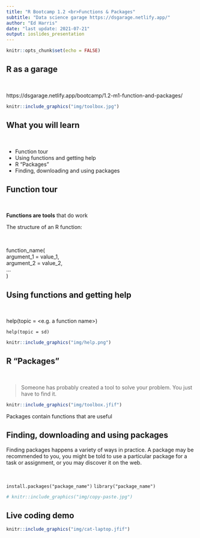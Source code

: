 ```yaml
---
title: "R Bootcamp 1.2 <br>Functions & Packages"
subtitle: "Data science garage https://dsgarage.netlify.app/"
author: "Ed Harris"
date: "last update: 2021-07-21"
output: ioslides_presentation
---
```


```r
knitr::opts_chunk$set(echo = FALSE)
```

## R as a garage

&nbsp;

https://dsgarage.netlify.app/bootcamp/1.2-m1-function-and-packages/

```r
knitr::include_graphics("img/toolbox.jpg")
```


## What you will learn

&nbsp;

- Function tour
- Using functions and getting help
- R "Packages"
- Finding, downloading and using packages


## Function tour

&nbsp;

**Functions are tools** that do work

The structure of an R function:

&nbsp;

function_name(<br>
argument_1 = value_1,<br>
argument_2 = value_2,<br>
...<br>
)

##  Using functions and getting help

&nbsp;

help(topic = <e.g. a function name>)

`help(topic = sd)`

```r
knitr::include_graphics("img/help.png")
```


##  R "Packages"

&nbsp;

> Someone has probably created a tool to solve your problem.  You just have to find it.

```r
knitr::include_graphics("img/toolbox.jfif")
```

Packages contain functions that are useful


## Finding, downloading and using packages

Finding packages happens a variety of ways in practice. A package may be recommended to you, you might be told to use a particular package for a task or assignment, or you may discover it on the web.

&nbsp;

`install.packages("package_name")`
`library("package_name")`

```r
# knitr::include_graphics("img/copy-paste.jpg")
```

## Live coding demo

```r
knitr::include_graphics("img/cat-laptop.jfif")
```

